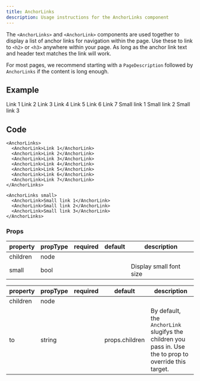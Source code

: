 ```yaml
---
title: AnchorLinks
description: Usage instructions for the AnchorLinks component
---
```


<PageDescription>

The `<AnchorLinks>` and `<AnchorLink>` components are used together to display a
list of anchor links for navigation within the page. Use these to link to `<h2>`
or `<h3>` anywhere within your page. As long as the anchor link text and header
text matches the link will work.

For most pages, we recommend starting with a `PageDescription` followed by
`AnchorLinks` if the content is long enough.

</PageDescription>

## Example

<Title>Normal</Title>

<AnchorLinks>
  <AnchorLink>Link 1</AnchorLink>
  <AnchorLink>Link 2</AnchorLink>
  <AnchorLink>Link 3</AnchorLink>
  <AnchorLink>Link 4</AnchorLink>
  <AnchorLink>Link 5</AnchorLink>
  <AnchorLink>Link 6</AnchorLink>
  <AnchorLink>Link 7</AnchorLink>
</AnchorLinks>

<Title>Small</Title>

<AnchorLinks small>
  <AnchorLink>Small link 1</AnchorLink>
  <AnchorLink>Small link 2</AnchorLink>
  <AnchorLink>Small link 3</AnchorLink>
</AnchorLinks>

## Code

<Title>Normal</Title>

```mdx path=components/AnchorLinks/AnchorLinks.js src=https://github.com/freight-trust/gatsby-workspace/tree/main/packages/freight-trust-gatsby-workspace/src/components/AnchorLinks
<AnchorLinks>
  <AnchorLink>Link 1</AnchorLink>
  <AnchorLink>Link 2</AnchorLink>
  <AnchorLink>Link 3</AnchorLink>
  <AnchorLink>Link 4</AnchorLink>
  <AnchorLink>Link 5</AnchorLink>
  <AnchorLink>Link 6</AnchorLink>
  <AnchorLink>Link 7</AnchorLink>
</AnchorLinks>
```

<Title>Small</Title>

```mdx path=components/AnchorLinks/AnchorLinks.js src=https://github.com/freight-trust/gatsby-workspace/tree/main/packages/freight-trust-gatsby-workspace/src/components/AnchorLinks
<AnchorLinks small>
  <AnchorLink>Small link 1</AnchorLink>
  <AnchorLink>Small link 2</AnchorLink>
  <AnchorLink>Small link 3</AnchorLink>
</AnchorLinks>
```

### Props

<Title>AnchorLinks</Title>

| property | propType | required | default | description             |
| -------- | -------- | -------- | ------- | ----------------------- |
| children | node     |          |         |                         |
| small    | bool     |          |         | Display small font size |

<Title>AnchorLink</Title>

| property | propType | required | default        | description                                                                                              |
| -------- | -------- | -------- | -------------- | -------------------------------------------------------------------------------------------------------- |
| children | node     |          |                |                                                                                                          |
| to       | string   |          | props.children | By default, the `AnchorLink` slugifys the children you pass in. Use the to prop to override this target. |
